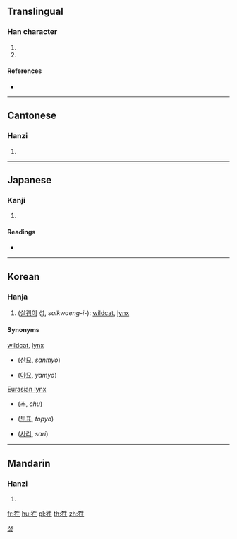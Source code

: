 {{character info/new}}
==Translingual==

===Han character===
{{Han char|rn=94|rad=犬|as=05|sn=8|four=45210|canj=KHHQM|ids=⿰犭生}}

# {{archaic form of|猩|lang=cmn}}
# {{archaic form of|鼪|lang=cmn}}

====References====
* {{Han ref|kx=0708.200|dkj=20324|dj=1121.030|hdz=21340.070|uh=72CC|ud=29388|bh=CD64|bd=52580}}

----

==Cantonese==

===Hanzi===
{{yue-hanzi|jyut=sing3|y=sing3}}

# {{defn|lang=yue|sort=犬05}}

----

==Japanese==

===Kanji===
{{ja-kanji|grade=|rs=犬05}}

# {{defn|lang=ja|sort=犬05}}

====Readings====
* {{ja-readings
|goon=[[しょう]] (shō)
|kanon=[[せい]] (sei)
|kun=[[しょうじょう]] (shōujō)}}

----

==Korean==

===Hanja===
{{ko-hanja|hangeul=성|eumhun=|rv=seong|mr=|y=}}

# ([[삵|살쾡이]] 성, ''salkwaeng-i-''): [[wildcat]], [[lynx]]

====Synonyms====
{{top2}}
; [[wildcat]], [[lynx]]
* {{l|ko|山猫}} ([[산묘]], ''sanmyo'')
* {{l|ko|野猫}} ([[야묘]], ''yamyo'')
{{mid2}}
; [[w:Eurasian lynx|Eurasian lynx]]
* {{l|ko|貙}} ([[추]], ''chu'')
* {{l|ko|土豹}} ([[토표]], ''topyo'')
* {{l|ko|猞猁}} ([[사리]], ''sari'')
{{bottom}}

[[Category:Hanja readings|성]]

----

==Mandarin==

===Hanzi===
{{cmn-hanzi|pin=[[shēng]] ([[sheng1]]), [[xīng]] ([[xing1]])|wg=sheng<sup>1</sup>, hsing<sup>1</sup>}}

# {{defn|lang=cmn|sort=犬05}}

[[fr:狌]]
[[hu:狌]]
[[pl:狌]]
[[th:狌]]
[[zh:狌]]